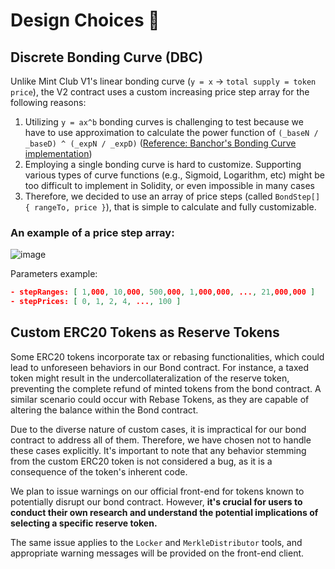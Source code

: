 # Design Choices 📐

## Discrete Bonding Curve (DBC)

Unlike Mint Club V1's linear bonding curve (`y = x` -> `total supply = token price`), the V2 contract uses a custom increasing price step array for the following reasons:

1. Utilizing `y = ax^b` bonding curves is challenging to test because we have to use approximation to calculate the power function of `(_baseN / _baseD) ^ (_expN / _expD)` ([Reference: Banchor's Bonding Curve implementation](https://github.com/relevant-community/bonding-curve/blob/master/contracts/Power.sol))
2. Employing a single bonding curve is hard to customize. Supporting various types of curve functions (e.g., Sigmoid, Logarithm, etc) might be too difficult to implement in Solidity, or even impossible in many cases
3. Therefore, we decided to use an array of price steps (called `BondStep[] { rangeTo, price }`), that is simple to calculate and fully customizable.

### An example of a price step array:

![image](https://github.com/Steemhunt/mint.club-v2-contract/assets/1332279/51e64fbc-87bd-4bea-a4e0-67d36b416359)

Parameters example:

```json
- stepRanges: [ 1,000, 10,000, 500,000, 1,000,000, ..., 21,000,000 ]
- stepPrices: [ 0, 1, 2, 4, ..., 100 ]
```

## Custom ERC20 Tokens as Reserve Tokens

Some ERC20 tokens incorporate tax or rebasing functionalities, which could lead to unforeseen behaviors in our Bond contract. For instance, a taxed token might result in the undercollateralization of the reserve token, preventing the complete refund of minted tokens from the bond contract. A similar scenario could occur with Rebase Tokens, as they are capable of altering the balance within the Bond contract.

Due to the diverse nature of custom cases, it is impractical for our bond contract to address all of them. Therefore, we have chosen not to handle these cases explicitly. It's important to note that any behavior stemming from the custom ERC20 token is not considered a bug, as it is a consequence of the token's inherent code.

We plan to issue warnings on our official front-end for tokens known to potentially disrupt our bond contract. However, **it's crucial for users to conduct their own research and understand the potential implications of selecting a specific reserve token.**

The same issue applies to the `Locker` and `MerkleDistributor` tools, and appropriate warning messages will be provided on the front-end client.
